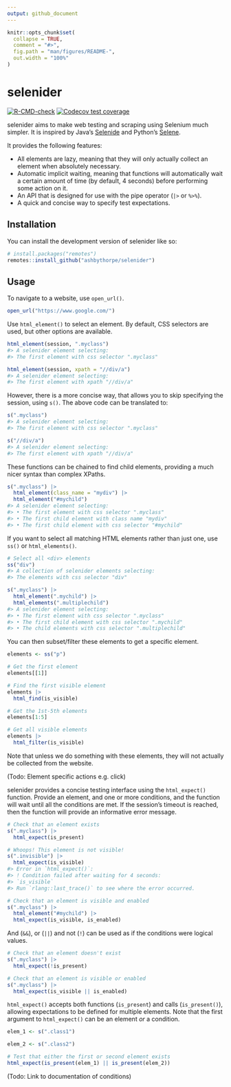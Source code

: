 ```yaml
---
output: github_document
---
```


<!-- README.md is generated from README.Rmd. Please edit that file -->

```r
knitr::opts_chunk$set(
  collapse = TRUE,
  comment = "#>",
  fig.path = "man/figures/README-",
  out.width = "100%"
)
```

# selenider

<!-- badges: start -->
[![R-CMD-check](https://github.com/ashbythorpe/selenider/actions/workflows/R-CMD-check.yaml/badge.svg)](https://github.com/ashbythorpe/selenider/actions/workflows/R-CMD-check.yaml)
[![Codecov test coverage](https://codecov.io/gh/ashbythorpe/selenider/branch/main/graph/badge.svg)](https://app.codecov.io/gh/ashbythorpe/selenider?branch=main)
<!-- badges: end -->

selenider aims to make web testing and scraping using Selenium much simpler. It is inspired by Java's [Selenide](https://selenide.org/) and Python's [Selene](https://yashaka.github.io/selene/).

It provides the following features:

* All elements are lazy, meaning that they will only actually collect an element when absolutely necessary.
* Automatic implicit waiting, meaning that functions will automatically wait a certain amount of time (by default, 4 seconds) before performing some action on it.
* An API that is designed for use with the pipe operator (`|>` or `%>%`).
* A quick and concise way to specify test expectations.

## Installation

You can install the development version of selenider like so:

``` r
# install.packages("remotes")
remotes::install_github("ashbythorpe/selenider")
```

## Usage

To navigate to a website, use `open_url()`.

``` r
open_url("https://www.google.com/")
```

Use `html_element()` to select an element. By default, CSS selectors are used, but other options are available.

``` r
html_element(session, ".myclass")
#> A selenider element selecting:
#> The first element with css selector ".myclass"

html_element(session, xpath = "//div/a")
#> A selenider element selecting:
#> The first element with xpath "//div/a"
```

However, there is a more concise way, that allows you to skip specifying the session, using `s()`. The above code can be translated to:

``` r
s(".myclass")
#> A selenider element selecting:
#> The first element with css selector ".myclass"

s("//div/a")
#> A selenider element selecting:
#> The first element with xpath "//div/a"
```

These functions can be chained to find child elements, providing a much nicer syntax than complex XPaths.

``` r
s(".myclass") |>
  html_element(class_name = "mydiv") |>
  html_element("#mychild")
#> A selenider element selecting:
#> • The first element with css selector ".myclass"
#> • The first child element with class name "mydiv"
#> • The first child element with css selector "#mychild"
```

If you want to select all matching HTML elements rather than just one, use `ss()` or `html_elements()`.

``` r
# Select all <div> elements
ss("div")
#> A collection of selenider elements selecting:
#> The elements with css selector "div"

s(".myclass") |>
  html_element(".mychild") |>
  html_elements(".multiplechild")
#> A selenider element selecting:
#> • The first element with css selector ".myclass"
#> • The first child element with css selector ".mychild"
#> • The child elements with css selector ".multiplechild"
```

You can then subset/filter these elements to get a specific element.

``` r
elements <- ss("p")

# Get the first element
elements[[1]]

# Find the first visible element
elements |>
  html_find(is_visible)

# Get the 1st-5th elements
elements[1:5]

# Get all visible elements
elements |>
  html_filter(is_visible)
```

Note that unless we do something with these elements, they will not actually be collected from the website.

(Todo: Element specific actions e.g. click)

selenider provides a concise testing interface using the `html_expect()` function. Provide an element, and one or more conditions, and the function will wait until all the conditions are met. If the session's timeout is reached, then the function will provide an informative error message.

``` r
# Check that an element exists
s(".myclass") |>
  html_expect(is_present)

# Whoops! This element is not visible!
s(".invisible") |> 
  html_expect(is_visible)
#> Error in `html_expect()`:
#> ! Condition failed after waiting for 4 seconds:
#> `is_visible`
#> Run `rlang::last_trace()` to see where the error occurred.

# Check that an element is visible and enabled
s(".myclass") |>
  html_element("#mychild") |>
  html_expect(is_visible, is_enabled)
```

And (`&&`), or (`||`) and not (`!`) can be used as if the conditions were logical values.

``` r
# Check that an element doesn't exist
s(".myclass") |>
  html_expect(!is_present)

# Check that an element is visible or enabled
s(".myclass") |>
  html_expect(is_visible || is_enabled)
```

`html_expect()` accepts both functions (`is_present`) and calls (`is_present()`), allowing expectations to be defined for multiple elements. Note that the first argument to `html_expect()` can be an element *or* a condition.

``` r
elem_1 <- s(".class1")

elem_2 <- s(".class2")

# Test that either the first or second element exists
html_expect(is_present(elem_1) || is_present(elem_2))
```

(Todo: Link to documentation of conditions)
